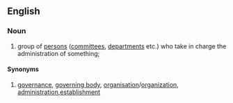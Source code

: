 ==English==

===Noun===

# group of [[person]]s ([[committee]]s, [[department]]s etc.) who take in charge the administration of something;

====Synonyms====
# [[governance]], [[governing body]], [[organisation]]/[[organization]], [[administration]],[[establishment]]